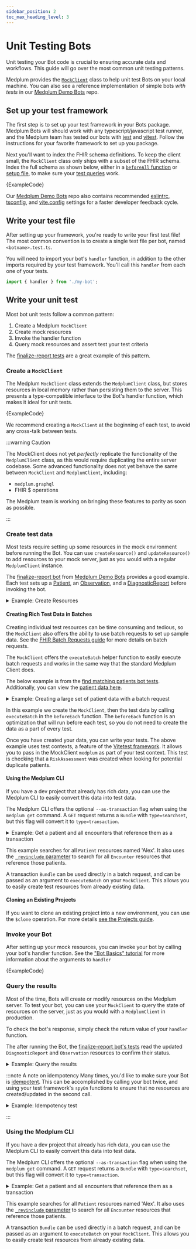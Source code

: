 ```yaml
---
sidebar_position: 2
toc_max_heading_level: 3
---
```



# Unit Testing Bots

Unit testing your Bot code is crucial to ensuring accurate data and workflows. This guide will go over the most common unit testing patterns.

Medplum provides the [`MockClient`](https://github.com/medplum/medplum/blob/main/packages/mock/src/client.ts#L68) class to help unit test Bots on your local machine. You can also see a reference implementation of simple bots _with tests_ in our [Medplum Demo Bots](https://github.com/medplum/medplum-demo-bots) repo.

## Set up your test framework

The first step is to set up your test framework in your Bots package. Medplum Bots will should work with any typescript/javascript test runner, and the Medplum team has tested our bots with [jest](https://jestjs.io/) and [vitest](https://vitest.dev/). Follow the instructions for your favorite framework to set up you package.

Next you'll want to index the FHIR schema definitions. To keep the client small, the `MockClient` class only ships with a subset of the FHIR schema. Index the full schema as shown below, either in a [`beforeAll` function](https://vitest.dev/api/#beforeall) or [setup file](https://vitest.dev/config/#setupfiles), to make sure your [test queries](##query-the-results) work.

<MedplumCodeBlock language="ts" selectBlocks="index-schema">
  {ExampleCode}
</MedplumCodeBlock>

Our [Medplum Demo Bots](https://github.com/medplum/medplum-demo-bots) repo also contains recommended [eslintrc](https://github.com/medplum/medplum-demo-bots/blob/main/.eslintrc.json), [tsconfig](https://github.com/medplum/medplum-demo-bots/blob/main/tsconfig.json), and [vite.config](https://github.com/medplum/medplum-demo-bots/blob/main/vite.config.ts) settings for a faster developer feedback cycle.

## Write your test file

After setting up your framework, you're ready to write your first test file! The most common convention is to create a single test file per bot, named `<botname>.test.ts`.

You will need to import your bot's `handler` function, in addition to the other imports required by your test framework. You'll call this `handler` from each one of your tests.

```typescript
import { handler } from './my-bot';
```

## Write your unit test

Most bot unit tests follow a common pattern:

1. Create a Medplum `MockClient`
2. Create mock resources
3. Invoke the handler function
4. Query mock resources and assert test your test criteria

The [finalize-report tests](https://github.com/medplum/medplum-demo-bots/blob/main/src/examples/finalize-report.ts) are a great example of this pattern.

### Create a `MockClient`

The Medplum `MockClient` class extends the `MedplumClient` class, but stores resources in local memory rather than persisting them to the server. This presents a type-compatible interface to the Bot's handler function, which makes it ideal for unit tests.

<MedplumCodeBlock language="ts" selectBlocks="create-client">
  {ExampleCode}
</MedplumCodeBlock>

We recommend creating a `MockClient` at the beginning of each test, to avoid any cross-talk between tests.

:::warning Caution

The MockClient does not yet _perfectly_ replicate the functionality of the `MedplumClient` class, as this would require duplicating the entire server codebase. Some advanced functionality does not yet behave the same between `MockClient` and `MedplumClient`, including:

- `medplum.graphql`
- FHIR $ operations

The Medplum team is working on bringing these features to parity as soon as possible.

:::

### Create test data

Most tests require setting up some resources in the mock environment before running the Bot. You can use `createResource()` and `updateResource()` to add resources to your mock server, just as you would with a regular `MedplumClient` instance.

The [finalize-report bot](https://github.com/medplum/medplum-demo-bots/blob/main/src/examples/finalize-reports.test.ts) from [Medplum Demo Bots](https://github.com/medplum/medplum-demo-bots/) provides a good example. Each test sets up a [Patient](/docs/api/fhir/resources/patient), an [Observation](/docs/api/fhir/resources/observation), and a [DiagnosticReport](/docs/api/fhir/resources/diagnosticreport) before invoking the bot.

<details>
  <summary>Example: Create Resources</summary>
  <MedplumCodeBlock language="ts" selectBlocks="create-resources">
    {ExampleCode}
  </MedplumCodeBlock>
</details>

#### Creating Rich Test Data in Batches

Creating individual test resources can be time consuming and tedious, so the `MockClient` also offers the ability to use batch requests to set up sample data. See the [FHIR Batch Requests guide](docs/fhir-datastore/fhir-batch-requests) for more details on batch requests.

The `MockClient` offers the `executeBatch` helper function to easily execute batch requests and works in the same way that the standard Medplum Client does.

The below example is from the [find matching patients bot tests](https://github.com/medplum/medplum/blob/main/examples/medplum-demo-bots/src/deduplication/find-matching-patients.test.ts). Additionally, you can view the [patient data here](https://github.com/medplum/medplum/blob/main/examples/medplum-demo-bots/src/deduplication/patient-data.json).

<details>
  <summary>Example: Creating a large set of patient data with a batch request</summary>
  <MedplumCodeBlock language="ts" selectBlocks="importPatientData,createBatchData">
    {ExampleCode2}
  </MedplumCodeBlock>
</details>

In this example we create the `MockClient`, then the test data by calling `executeBatch` in the `beforeEach` function. The `beforeEach` function is an optimization that will run before each test, so you do not need to create the data as a part of every test.

Once you have created your data, you can write your tests. The above example uses test contexts, a feature of the [Vitetest framework](https://vitest.dev/guide/test-context.html#test-context). It allows you to pass in the MockClient `medplum` as part of your test context. This test is checking that a `RiskAssessment` was created when looking for potential duplicate patients.

#### Using the Medplum CLI

If you have a dev project that already has rich data, you can use the Medplum CLI to easily convert this data into test data.

The Medplum CLI offers the optional `--as-transaction` flag when using the `medplum get` command. A `GET` request returns a `Bundle` with `type=searchset`, but this flag will convert it to `type=transaction`.

<details>
  <summary>Example: Get a patient and all encounters that reference them as a transaction</summary>
  <MedplumCodeBlock language="ts" selectBlocks="cliAsTransaction">
    {ExampleCode3}
  </MedplumCodeBlock>
</details>

This example searches for all `Patient` resources named 'Alex'. It also uses the [`_revinclude` parameter](/docs/search/includes) to search for all `Encounter` resources that reference those patients.

A transaction `Bundle` can be used directly in a batch request, and can be passed as an argument to `executeBatch` on your `MockClient`. This allows you to easily create test resources from already existing data.

#### Cloning an Existing Projects

If you want to clone an existing project into a new environment, you can use the `$clone` operation. For more details [see the Projects guide](/docs/access/projects##cloning-and-expunging-projects).

### Invoke your Bot

After setting up your mock resources, you can invoke your bot by calling your bot's handler function. See the ["Bot Basics" tutorial](/docs/bots/bot-basics#editing-a-bot) for more information about the arguments to `handler`

<MedplumCodeBlock language="ts" selectBlocks="invoke-bot">
  {ExampleCode}
</MedplumCodeBlock>

### Query the results

Most of the time, Bots will create or modify resources on the Medplum server. To test your bot, you can use your `MockClient` to query the state of resources on the server, just as you would with a `MedplumClient` in production.

To check the bot's response, simply check the return value of your `handler` function.

The after running the Bot, the [finalize-report bot's tests](https://github.com/medplum/medplum-demo-bots/blob/main/src/examples/finalize-reports.test.ts) read the updated `DiagnosticReport` and `Observation` resources to confirm their status.

<details>
  <summary>Example: Query the results</summary>
  <MedplumCodeBlock language="ts" selectBlocks="query-results">
    {ExampleCode}
  </MedplumCodeBlock>
</details>

:::note A note on idempotency
Many times, you'd like to make sure your Bot is [idempotent](https://en.wikipedia.org/wiki/Idempotence#Computer_science_meaning). This can be accomplished by calling your bot twice, and using your test framework's `spyOn` functions to ensure that no resources are created/updated in the second call.

<details>
  <summary>Example: Idempotency test</summary>
  <MedplumCodeBlock language="ts" selectBlocks="test-idempotent">
    {ExampleCode}
  </MedplumCodeBlock>
</details>

:::

### Using the Medplum CLI

If you have a dev project that already has rich data, you can use the Medplum CLI to easily convert this data into test data.

The Medplum CLI offers the optional `--as-transaction` flag when using the `medplum get` command. A `GET` request returns a `Bundle` with `type=searchset`, but this flag will convert it to `type=transaction`.

<details>
<summary>Example: Get a patient and all encounters that reference them as a transaction</summary>

```cli

// medplum get --as-transaction 'Patient?name=Alex&_revinclude=Encounter:patient'

```

</details>

This example searches for all `Patient` resources named 'Alex'. It also uses the [`_revinclude` parameter](/docs/search/includes) to search for all `Encounter` resources that reference those patients.

A transaction `Bundle` can be used directly in a batch request, and can be passed as an argument to `executeBatch` on your `MockClient`. This allows you to easily create test resources from already existing data.

